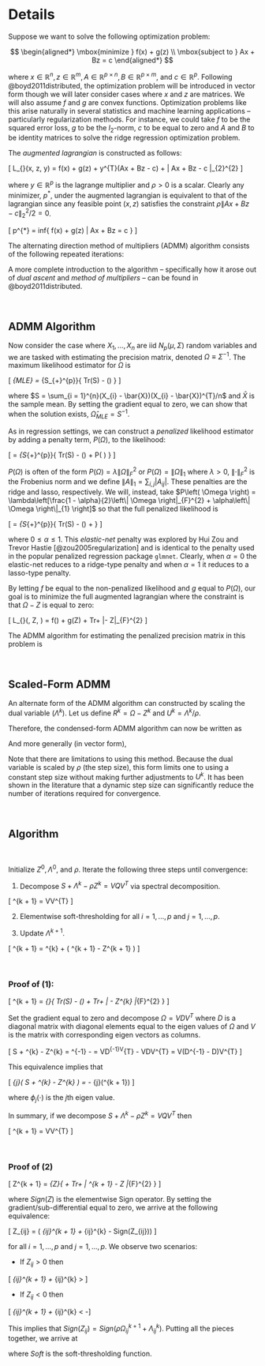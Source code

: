 
# Details

Suppose we want to solve the following optimization problem:

$$
\begin{aligned*}
  \mbox{minimize } f(x) + g(z) \\
  \mbox{subject to } Ax + Bz = c
\end{aligned*}
$$

where $x \in \mathbb{R}^{n}, z \in \mathbb{R}^{m}, A \in \mathbb{R}^{p \times n}, B \in \mathbb{R}^{p \times m}$, and $c \in \mathbb{R}^{p}$. Following @boyd2011distributed, the optimization problem will be introduced in vector form though we will later consider cases where $x$ and $z$ are matrices. We will also assume $f$ and $g$ are convex functions. Optimization problems like this arise naturally in several statistics and machine learning applications -- particularly regularization methods. For instance, we could take $f$ to be the squared error loss, $g$ to be the $l_{2}$-norm, $c$ to be equal to zero and $A$ and $B$ to be identity matrices to solve the ridge regression optimization problem.

The *augmented lagrangian* is constructed as follows:

\[ L_{\rho}(x, z, y) = f(x) + g(z) + y^{T}(Ax + Bz - c) + \frac{\rho}{2}\left\| Ax + Bz - c \right\|_{2}^{2} \]

where $y \in \mathbb{R}^{p}$ is the lagrange multiplier and $\rho > 0$ is a scalar. Clearly any minimizer, $p^{*}$, under the augmented lagrangian is equivalent to that of the lagrangian since any feasible point $(x, z)$ satisfies the constraint $\rho\left\| Ax + Bz - c \right\|_{2}^{2}/2 = 0$.

\[ p^{*} = inf\left\{ f(x) + g(z) | Ax + Bz = c \right\} \]

The alternating direction method of multipliers (ADMM) algorithm consists of the following repeated iterations:

\begin{align}
  x^{k + 1} &:= \arg\min_{x}L_{\rho}(x, z^{k}, y^{k}) \\
  z^{k + 1} &:= \arg\min_{z}L_{\rho}(x^{k + 1}, z, y^{k}) \\
  y^{k + 1} &:= y^{k} + \rho(Ax^{k + 1} + Bz^{k + 1} - c)
\end{align}

A more complete introduction to the algorithm -- specifically how it arose out of *dual ascent* and *method of multipliers* -- can be found in @boyd2011distributed.

<br>\vspace{1cm}

## ADMM Algorithm

Now consider the case where $X_{1}, ..., X_{n}$ are iid $N_{p}(\mu, \Sigma)$ random variables and we are tasked with estimating the precision matrix, denoted $\Omega \equiv \Sigma^{-1}$. The maximum likelihood estimator for $\Omega$ is

\[ \hat{\Omega}_{MLE} = \arg\min_{\Omega \in S_{+}^{p}}\left\{ Tr\left(S\Omega\right) - \log \det\left(\Omega \right) \right\} \]

where $S = \sum_{i = 1}^{n}(X_{i} - \bar{X})(X_{i} - \bar{X})^{T}/n$ and $\bar{X}$ is the sample mean. By setting the gradient equal to zero, we can show that when the solution exists, $\hat{\Omega}_{MLE} = S^{-1}$.

As in regression settings, we can construct a *penalized* likelihood estimator by adding a penalty term, $P\left( \Omega \right)$, to the likelihood:

\[ \hat{\Omega} = \arg\min_{\Omega \in S_{+}^{p}}\left\{ Tr\left(S\Omega\right) - \log \det\left(\Omega \right) + P\left( \Omega \right) \right\} \]

$P\left( \Omega \right)$ is often of the form $P\left(\Omega \right) = \lambda\|\Omega \|_{F}^{2}$ or $P\left(\Omega \right) = \|\Omega\|_{1}$ where $\lambda > 0$, $\left\|\cdot \right\|_{F}^{2}$ is the Frobenius norm and we define $\left\|A \right\|_{1} = \sum_{i, j} \left| A_{ij} \right|$. These penalties are the ridge and lasso, respectively. We will, instead, take $P\left( \Omega \right) = \lambda\left[\frac{1 - \alpha}{2}\left\| \Omega \right|_{F}^{2} + \alpha\left\| \Omega \right\|_{1} \right]$ so that the full penalized likelihood is

\[ \hat{\Omega} = \arg\min_{\Omega \in S_{+}^{p}}\left\{ Tr\left(S\Omega\right) - \log \det\left(\Omega \right) + \lambda\left[\frac{1 - \alpha}{2}\left\| \Omega \right|_{F}^{2} + \alpha\left\| \Omega \right\|_{1} \right] \right\} \]

where $0 \leq \alpha \leq 1$. This *elastic-net* penalty was explored by Hui Zou and Trevor Hastie [@zou2005regularization] and is identical to the penalty used in the popular penalized regression package `glmnet`. Clearly, when $\alpha = 0$ the elastic-net reduces to a ridge-type penalty and when $\alpha = 1$ it reduces to a lasso-type penalty.

By letting $f$ be equal to the non-penalized likelihood and $g$ equal to $P\left( \Omega \right)$, our goal is to minimize the full augmented lagrangian where the constraint is that $\Omega - Z$ is equal to zero:

\[ L_{\rho}(\Omega, Z, \Lambda) = f\left(\Omega\right) + g\left(Z\right) + Tr\left[\Lambda\left(\Omega - Z\right)\right] + \frac{\rho}{2}\left\|\Omega - Z\right\|_{F}^{2} \]


The ADMM algorithm for estimating the penalized precision matrix in this problem is

\begin{align}
  \Omega^{k + 1} &= \arg\min_{\Omega}\left\{ Tr\left(S\Omega\right) - \log\det\left(\Omega\right) + Tr\left[\Lambda^{k}\left(\Omega - Z^{k}\right)\right] + \frac{\rho}{2}\left\| \Omega - Z^{k} \right\|_{F}^{2} \right\} \\
  Z^{k + 1} &= \arg\min_{Z}\left\{ \lambda\left[ \frac{1 - \alpha}{2}\left\| Z \right\|_{F}^{2} + \alpha\left\| Z \right\|_{1} \right] + Tr\left[\Lambda^{k}\left(\Omega^{k + 1} - Z\right)\right] + \frac{\rho}{2}\left\| \Omega^{k + 1} - Z \right\|_{F}^{2} \right\} \\
  \Lambda^{k + 1} &= \Lambda^{k} + \rho\left( \Omega^{k + 1} - Z^{k + 1} \right)
\end{align}


<br>\vspace{1cm}

## Scaled-Form ADMM

An alternate form of the ADMM algorithm can constructed by scaling the dual variable ($\Lambda^{k}$). Let us define $R^{k} = \Omega - Z^{k}$ and $U^{k} = \Lambda^{k}/\rho$.

\begin{align*}
  Tr\left[ \Lambda^{k}\left( \Omega - Z^{k} \right) \right] + \frac{\rho}{2}\left\| \Omega - Z^{k} \right\|_{F}^{2} &= Tr\left[ \Lambda^{k}R^{k} \right] + \frac{\rho}{2}\left\| R^{k} \right\|_{F}^{2} \\
  &= \frac{\rho}{2}\left\| R^{k} + \Lambda^{k}/\rho \right\|_{F}^{2} - \frac{\rho}{2}\left\| \Lambda^{k}/\rho \right\|_{F}^{2} \\
  &= \frac{\rho}{2}\left\| R^{k} + U^{k} \right\|_{F}^{2} - \frac{\rho}{2}\left\| U^{k} \right\|_{F}^{2}
\end{align*}

Therefore, the condensed-form ADMM algorithm can now be written as

\begin{align}
  \Omega^{k + 1} &= \arg\min_{\Omega}\left\{ Tr\left(S\Omega\right) - \log\det\left(\Omega\right) + \frac{\rho}{2}\left\| \Omega - Z^{k} + U^{k} \right\|_{F}^{2} \right\} \\
  Z^{k + 1} &= \arg\min_{Z}\left\{ \lambda\left[ \frac{1 - \alpha}{2}\left\| Z \right\|_{F}^{2} + \alpha\left\| Z \right\|_{1} \right] + \frac{\rho}{2}\left\| \Omega^{k + 1} - Z + U^{k} \right\|_{F}^{2} \right\} \\
  U^{k + 1} &= U^{k} + \Omega^{k + 1} - Z^{k + 1}
\end{align}

And more generally (in vector form),

\begin{align}
  x^{k + 1} &= \arg\min_{x}\left\{ f(x) + \frac{\rho}{2}\left\| Ax + Bz^{k} - c + u^{k} \right\|_{2}^{2} \right\} \\
  z^{k + 1} &= \arg\min_{z}\left\{ g(z) + \frac{\rho}{2}\left\| Ax^{k + 1} + Bz - c + u^{k} \right\|_{2}^{2} \right\} \\
  u^{k + 1} &= u^{k} + Ax^{k + 1} + Bz^{k + 1} - c
\end{align}

Note that there are limitations to using this method. Because the dual variable is scaled by $\rho$ (the step size), this form limits one to using a constant step size without making further adjustments to $U^{k}$. It has been shown in the literature that a dynamic step size can significantly reduce the number of iterations required for convergence.

<br>\vspace{1cm}

## Algorithm

\begin{align*}
  \Omega^{k + 1} &= \arg\min_{\Omega}\left\{ Tr\left(S\Omega\right) - \log\det\left(\Omega\right) + Tr\left[\Lambda^{k}\left(\Omega - Z^{k}\right)\right] + \frac{\rho}{2}\left\| \Omega - Z^{k} \right\|_{F}^{2} \right\} \\
  Z^{k + 1} &= \arg\min_{Z}\left\{ \lambda\left[ \frac{1 - \alpha}{2}\left\| Z \right\|_{F}^{2} + \alpha\left\| Z \right\|_{1} \right] + Tr\left[\Lambda^{k}\left(\Omega^{k + 1} - Z\right)\right] + \frac{\rho}{2}\left\| \Omega^{k + 1} - Z \right\|_{F}^{2} \right\} \\
  \Lambda^{k + 1} &= \Lambda^{k} + \rho\left( \Omega^{k + 1} - Z^{k + 1} \right)
\end{align*}

<br>\vspace{1cm}


Initialize $Z^{0}, \Lambda^{0}$, and $\rho$. Iterate the following three steps until convergence:

1. Decompose $S + \Lambda^{k} - \rho Z^{k} = VQV^{T}$ via spectral decomposition.

\[ \Omega^{k + 1} = \frac{1}{2\rho}V\left[ -Q + \left( Q^{2} + 4\rho I_{p} \right)^{1/2} \right]V^{T} \]

2. Elementwise soft-thresholding for all $i = 1,..., p$ and $j = 1,..., p$.

\begin{align*}
Z_{ij}^{k + 1} &= \frac{1}{\lambda(1 - \alpha) + \rho}Sign\left(\rho\Omega_{ij}^{k + 1} + \Lambda_{ij}^{k}\right)\left( \left| \rho\Omega_{ij}^{k + 1} + \Lambda_{ij}^{k} \right| - \lambda\alpha \right)_{+} \\
&= \frac{1}{\lambda(1 - \alpha) + \rho}Soft\left(\rho\Omega_{ij}^{k + 1} + \Lambda_{ij}^{k}, \lambda\alpha\right)
\end{align*}

3. Update $\Lambda^{k + 1}$.

\[ \Lambda^{k + 1} = \Lambda^{k} + \rho\left( \Omega^{k + 1} - Z^{k + 1} \right) \]


<br>\vspace{1cm}

### Proof of (1):

\[ \Omega^{k + 1} = \arg\min_{\Omega}\left\{ Tr\left(S\Omega\right) - \log\det\left(\Omega\right) + Tr\left[\Lambda^{k}\left(\Omega - Z^{k}\right)\right] + \frac{\rho}{2}\left\| \Omega - Z^{k} \right\|_{F}^{2} \right\} \]

\begin{align*}
  \nabla_{\Omega}&\left\{ Tr\left(S\Omega\right) - \log\det\left(\Omega\right) + Tr\left[\Lambda^{k}\left(\Omega - Z^{k}\right)\right] + \frac{\rho}{2}\left\| \Omega - Z^{k} \right\|_{F}^{2} \right\} \\
  &= S - \Omega^{-1} + \Lambda^{k} + \rho\left( \Omega - Z^{k} \right)
\end{align*}

Set the gradient equal to zero and decompose $\Omega = VDV^{T}$ where $D$ is a diagonal matrix with diagonal elements equal to the eigen values of $\Omega$ and $V$ is the matrix with corresponding eigen vectors as columns.

\[ S + \Lambda^{k} - \rho Z^{k} = \Omega^{-1} - \rho \Omega = VD^{-1}V^{T} - \rho VDV^{T} =  V\left(D^{-1} - \rho D\right)V^{T} \]

This equivalence implies that

\[ \phi_{j}\left( S + \Lambda^{k} - \rho Z^{k} \right) = \frac{1}{\phi_{j}(\Omega^{k + 1})} - \rho\phi_{j}(\Omega^{k + 1}) \]

where $\phi_{j}(\cdot)$ is the $j$th eigen value.

\begin{align*}
  &\Rightarrow \rho\phi_{j}^{2}(\Omega^{k + 1}) + \phi_{j}\left( S + \Lambda^{k} - \rho Z^{k} \right)\phi_{j}(\Omega^{k + 1}) - 1 = 0 \\
  &\Rightarrow \phi_{j}(\Omega^{k + 1}) = \frac{-\phi_{j}(S + \Lambda^{k} - \rho Z^{k}) \pm \sqrt{\phi_{j}^{2}(S + \Lambda^{k} - \rho Z^{k}) + 4\rho}}{2\rho}
\end{align*}

In summary, if we decompose $S + \Lambda^{k} - \rho Z^{k} = VQV^{T}$ then

\[ \Omega^{k + 1} = \frac{1}{2\rho}V\left[ -Q + (Q^{2} + 4\rho I_{p})^{1/2}\right] V^{T} \]


<br>\vspace{1cm}


### Proof of (2)

\[ Z^{k + 1} = \arg\min_{Z}\left\{ \lambda\left[ \frac{1 - \alpha}{2}\left\| Z \right\|_{F}^{2} + \alpha\left\| Z \right\|_{1} \right] + Tr\left[\Lambda^{k}\left(\Omega^{k + 1} - Z\right)\right] + \frac{\rho}{2}\left\| \Omega^{k + 1} - Z \right\|_{F}^{2} \right\} \]

\begin{align*}
  \partial&\left\{ \lambda\left[ \frac{1 - \alpha}{2}\left\| Z \right\|_{F}^{2} + \alpha\left\| Z \right\|_{1} \right] + Tr\left[\Lambda^{k}\left(\Omega^{k + 1} - Z\right)\right] + \frac{\rho}{2}\left\| \Omega^{k + 1} - Z \right\|_{F}^{2} \right\} \\
  &= \partial\left\{ \lambda\left[ \frac{1 - \alpha}{2}\left\| Z \right\|_{F}^{2} + \alpha\left\| Z \right\|_{1} \right] + Tr\left[\Lambda^{k}\left(\Omega^{k + 1} - Z\right)\right]\right\} + \nabla_{\Omega}\left\{\frac{\rho}{2}\left\| \Omega^{k + 1} - Z \right\|_{F}^{2} \right\} \\
  &= \lambda(1 - \alpha)Z + Sign(Z)\lambda\alpha - \Lambda^{k} - \rho\left( \Omega^{k + 1} - Z \right)
\end{align*}

where $Sign(Z)$ is the elementwise Sign operator. By setting the gradient/sub-differential equal to zero, we arrive at the following equivalence:

\[ Z_{ij} = \frac{1}{\lambda(1 - \alpha) + \rho}\left( \rho \Omega_{ij}^{k + 1} + \Lambda_{ij}^{k} - Sign(Z_{ij})\lambda\alpha \right) \]

for all $i = 1,..., p$ and $j = 1,..., p$. We observe two scenarios:

- If $Z_{ij} > 0$ then

\[ \rho\Omega_{ij}^{k + 1} + \Lambda_{ij}^{k} > \lambda\alpha \]


- If $Z_{ij} < 0$ then

\[ \rho\Omega_{ij}^{k + 1} + \Lambda_{ij}^{k} < -\lambda\alpha \]

This implies that $Sign(Z_{ij}) = Sign(\rho\Omega_{ij}^{k + 1} + \Lambda_{ij}^{k})$. Putting all the pieces together, we arrive at

\begin{align*}
Z_{ij}^{k + 1} &= \frac{1}{\lambda(1 - \alpha) + \rho}Sign\left(\rho\Omega_{ij}^{k + 1} + \Lambda_{ij}^{k}\right)\left( \left| \rho\Omega_{ij}^{k + 1} + \Lambda_{ij}^{k} \right| - \lambda\alpha \right)_{+} \\
&= \frac{1}{\lambda(1 - \alpha) + \rho}Soft\left(\rho\Omega_{ij}^{k + 1} + \Lambda_{ij}^{k}, \lambda\alpha\right)
\end{align*}

where $Soft$ is the soft-thresholding function.
